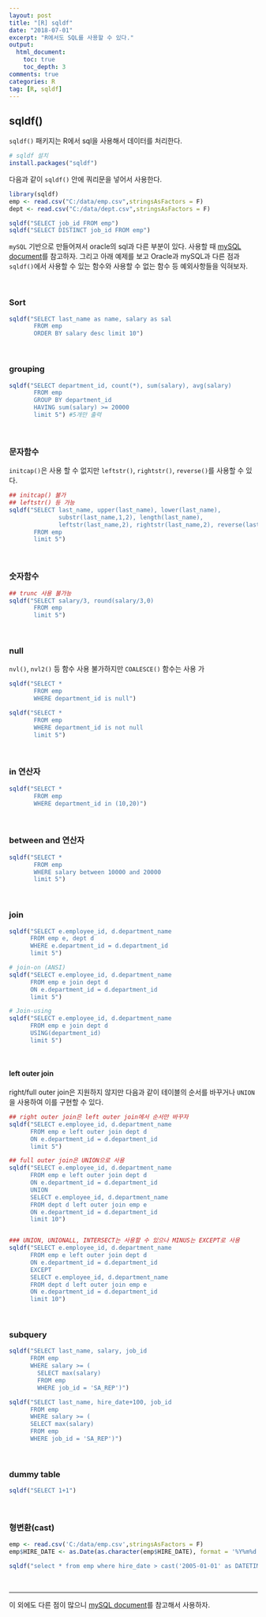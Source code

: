 ```yaml
---
layout: post
title: "[R] sqldf"
date: "2018-07-01"
excerpt: "R에서도 SQL를 사용할 수 있다."
output: 
  html_document:
    toc: true
    toc_depth: 3
comments: true
categories: R
tag: [R, sqldf]
---
```


## sqldf()

`sqldf()` 패키지는 R에서 sql을 사용해서 데이터를 처리한다.

```r
# sqldf 설치
install.packages("sqldf")
```

다음과 같이 `sqldf()` 안에 쿼리문을 넣어서 사용한다.

```r
library(sqldf)
emp <- read.csv("C:/data/emp.csv",stringsAsFactors = F)
dept <- read.csv("C:/data/dept.csv",stringsAsFactors = F)

sqldf("SELECT job_id FROM emp")
sqldf("SELECT DISTINCT job_id FROM emp")
```

`mySQL` 기반으로 만들어져서 oracle의 sql과 다른 부분이 있다. 사용할 때 [mySQL document](https://dev.mysql.com/doc/)를 참고하자. 그리고 아래 예제를 보고 Oracle과 mySQL과 다른 점과 `sqldf()`에서 사용할 수 있는 함수와 사용할 수 없는 함수 등 예외사항들을 익혀보자.

<br>

### Sort

```r
sqldf("SELECT last_name as name, salary as sal 
       FROM emp 
       ORDER BY salary desc limit 10")
```


<br>

### grouping

```r
sqldf("SELECT department_id, count(*), sum(salary), avg(salary)
       FROM emp
       GROUP BY department_id
       HAVING sum(salary) >= 20000
       limit 5") #5개만 출력
```


<br>

### 문자함수 

`initcap()`은 사용 할 수 없지만 `leftstr()`, `rightstr()`, `reverse()`를 사용할 수 있다.

```r
## initcap() 불가
## leftstr() 등 가능
sqldf("SELECT last_name, upper(last_name), lower(last_name),
              substr(last_name,1,2), length(last_name), 
              leftstr(last_name,2), rightstr(last_name,2), reverse(last_name)
       FROM emp
       limit 5")
```

<br>

### 숫자함수

```r
## trunc 사용 불가능
sqldf("SELECT salary/3, round(salary/3,0)
       FROM emp
       limit 5")
```


<br>

### null

`nvl()`, `nvl2()` 등 함수 사용 불가하지만 `COALESCE()` 함수는 사용 가

```r
sqldf("SELECT * 
       FROM emp
       WHERE department_id is null")

sqldf("SELECT * 
       FROM emp
       WHERE department_id is not null
       limit 5")
```

<br>


### in 연산자

```r
sqldf("SELECT * 
       FROM emp
       WHERE department_id in (10,20)")
```

<br>

### between and 연산자

```r
sqldf("SELECT *
       FROM emp
       WHERE salary between 10000 and 20000
       limit 5")
```

<br>

### join

```r
sqldf("SELECT e.employee_id, d.department_name 
      FROM emp e, dept d 
      WHERE e.department_id = d.department_id 
      limit 5")

# join-on (ANSI)
sqldf("SELECT e.employee_id, d.department_name 
      FROM emp e join dept d 
      ON e.department_id = d.department_id 
      limit 5") 

# Join-using
sqldf("SELECT e.employee_id, d.department_name 
      FROM emp e join dept d 
      USING(department_id) 
      limit 5")

```

<br>

#### left outer join

right/full outer join은 지원하지 않지만 다음과 같이 테이블의 순서를 바꾸거나 `UNION`을 사용하여 이를 구현할 수 있다.

```r
## right outer join은 left outer join에서 순서만 바꾸자
sqldf("SELECT e.employee_id, d.department_name 
      FROM emp e left outer join dept d 
      ON e.department_id = d.department_id 
      limit 5")

## full outer join은 UNION으로 사용
sqldf("SELECT e.employee_id, d.department_name 
      FROM emp e left outer join dept d 
      ON e.department_id = d.department_id 
      UNION
      SELECT e.employee_id, d.department_name 
      FROM dept d left outer join emp e 
      ON e.department_id = d.department_id
      limit 10")


### UNION, UNIONALL, INTERSECT는 사용할 수 있으나 MINUS는 EXCEPT로 사용
sqldf("SELECT e.employee_id, d.department_name 
      FROM emp e left outer join dept d 
      ON e.department_id = d.department_id 
      EXCEPT
      SELECT e.employee_id, d.department_name 
      FROM dept d left outer join emp e 
      ON e.department_id = d.department_id
      limit 10")
```

<br>

### subquery

```r
sqldf("SELECT last_name, salary, job_id
      FROM emp
      WHERE salary >= (
        SELECT max(salary)
        FROM emp
        WHERE job_id = 'SA_REP')")

sqldf("SELECT last_name, hire_date+100, job_id
      FROM emp
      WHERE salary >= (
      SELECT max(salary)
      FROM emp
      WHERE job_id = 'SA_REP')")
```

<br>

### dummy table

```r
sqldf("SELECT 1+1")
```

<br>

### 형변환(cast)

```r
emp <- read.csv('C:/data/emp.csv',stringsAsFactors = F)
emp$HIRE_DATE <- as.Date(as.character(emp$HIRE_DATE), format = '%Y%m%d')

sqldf("select * from emp where hire_date > cast('2005-01-01' as DATETIME)")
```

<br>

***

이 외에도 다른 점이 많으니 [mySQL document](https://dev.mysql.com/doc/)를 참고해서 사용하자.

